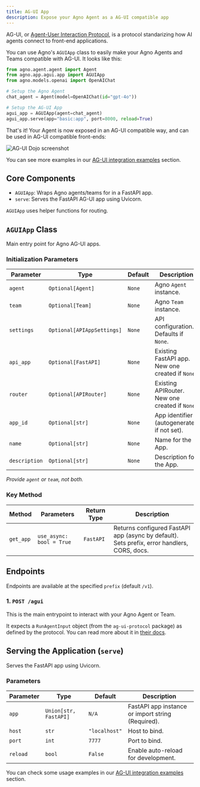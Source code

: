 ```yaml
---
title: AG-UI App
description: Expose your Agno Agent as a AG-UI compatible app
---
```


AG-UI, or [Agent-User Interaction Protocol](https://github.com/ag-ui-protocol/ag-ui), is a protocol standarizing how AI agents connect to front-end applications.

You can use Agno's `AGUIApp` class to easily make your Agno Agents and Teams compatible with AG-UI. It looks like this:

```python my_agent.py
from agno.agent.agent import Agent
from agno.app.agui.app import AGUIApp
from agno.models.openai import OpenAIChat

# Setup the Agno Agent
chat_agent = Agent(model=OpenAIChat(id="gpt-4o"))

# Setup the AG-UI App
agui_app = AGUIApp(agent=chat_agent)
agui_app.serve(app="basic:app", port=8000, reload=True)
```

That's it! Your Agent is now exposed in an AG-UI compatible way, and can be used in AG-UI compatible front-ends:

![AG-UI Dojo screenshot](/images/agui-dojo.png)

You can see more examples in our [AG-UI integration examples](/examples/applications/ag-ui) section.

## Core Components

- `AGUIApp`: Wraps Agno agents/teams for in a FastAPI app.
- `serve`: Serves the FastAPI AG-UI app using Uvicorn.

`AGUIApp` uses helper functions for routing.

## `AGUIApp` Class

Main entry point for Agno AG-UI apps.

### Initialization Parameters

| Parameter  | Type                      | Default | Description                                           |
| ---------- | ------------------------- | ------- | ----------------------------------------------------- |
| `agent`    | `Optional[Agent]`         | `None`  | Agno `Agent` instance.                                |
| `team`     | `Optional[Team]`          | `None`  | Agno `Team` instance.                                 |
| `settings` | `Optional[APIAppSettings]`| `None`  | API configuration. Defaults if `None`.                |
| `api_app`  | `Optional[FastAPI]`       | `None`  | Existing FastAPI app. New one created if `None`.    |
| `router`   | `Optional[APIRouter]`     | `None`  | Existing APIRouter. New one created if `None`.        |
| `app_id`    | `Optional[str]`           | `None`  | App identifier (autogenerated if not set).                         |
| `name`    | `Optional[str]`           | `None`  | Name for the App.                         |
| `description`    | `Optional[str]`           | `None`  |  Description for the App.                         |

*Provide `agent` or `team`, not both.*

### Key Method

| Method | Parameters | Return Type | Description |
|--------|------------|-------------|-------------|
| `get_app` | `use_async: bool = True` | `FastAPI` | Returns configured FastAPI app (async by default). Sets prefix, error handlers, CORS, docs. |


## Endpoints

Endpoints are available at the specified `prefix` (default `/v1`).

### 1. `POST /agui`

This is the main entrypoint to interact with your Agno Agent or Team.

It expects a `RunAgentInput` object (from the `ag-ui-protocol` package) as defined by the protocol. You can read more about it in [their docs](https://docs.ag-ui.com/quickstart/server).


## Serving the Application (`serve`)

Serves the FastAPI app using Uvicorn.

### Parameters

| Parameter | Type                | Default     | Description                                        |
| --------- | ------------------- | ----------- | -------------------------------------------------- |
| `app`     | `Union[str, FastAPI]` | `N/A`       | FastAPI app instance or import string (Required). |
| `host`    | `str`               | `"localhost"` | Host to bind.                                      |
| `port`    | `int`               | `7777`      | Port to bind.                                      |
| `reload`  | `bool`              | `False`     | Enable auto-reload for development.                |


You can check some usage examples in our [AG-UI integration examples](/examples/applications/ag-ui) section.